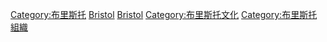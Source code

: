 [[Category:布里斯托|Category:布里斯托]]
[[Category:依英格蘭城市劃分的體育|Bristol]]
[[Category:英格蘭各郡體育|Bristol]]
[[Category:布里斯托文化|Category:布里斯托文化]]
[[Category:布里斯托組織|Category:布里斯托組織]]